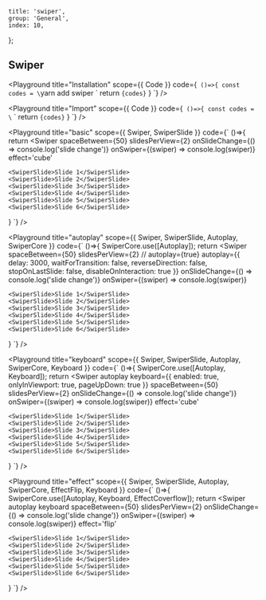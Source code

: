 
	title: 'swiper',
	group: 'General',
	index: 10,
};

## Swiper

<Playground
	title="Installation"
	scope={{ Code }}
	code={`
()=>{
const codes = \`yarn add swiper
\`
  return <Code block>{codes}</Code>
}
`}
/>

<Playground
	title="Import"
	scope={{ Code }}
	code={`
()=>{
const codes = \`
\`
  return <Code block>{codes}</Code>
}
`}
/>

<Playground
	title="basic"
	scope={{ Swiper, SwiperSlide }}
	code={`
()=>{
return <Swiper
	spaceBetween={50}
	slidesPerView={2}
	onSlideChange={() => console.log('slide change')}
	onSwiper={(swiper) => console.log(swiper)}
	effect='cube'
>
	<SwiperSlide>Slide 1</SwiperSlide>
	<SwiperSlide>Slide 2</SwiperSlide>
	<SwiperSlide>Slide 3</SwiperSlide>
	<SwiperSlide>Slide 4</SwiperSlide>
	<SwiperSlide>Slide 5</SwiperSlide>
	<SwiperSlide>Slide 6</SwiperSlide>
</Swiper>
}
`}
/>

<Playground
	title="autoplay"
	scope={{ Swiper, SwiperSlide, Autoplay, SwiperCore }}
	code={`
()=>{
SwiperCore.use([Autoplay]);
return <Swiper
	spaceBetween={50}
	slidesPerView={2}
	// autoplay={true}
	autoplay={{
		delay: 3000,
		waitForTransition: false,
		reverseDirection: false,
		stopOnLastSlide: false,
		disableOnInteraction: true
	}}
	onSlideChange={() => console.log('slide change')}
	onSwiper={(swiper) => console.log(swiper)}
>
	<SwiperSlide>Slide 1</SwiperSlide>
	<SwiperSlide>Slide 2</SwiperSlide>
	<SwiperSlide>Slide 3</SwiperSlide>
	<SwiperSlide>Slide 4</SwiperSlide>
	<SwiperSlide>Slide 5</SwiperSlide>
	<SwiperSlide>Slide 6</SwiperSlide>
</Swiper>
}
`}
/>

<Playground
	title="keyboard"
	scope={{ Swiper, SwiperSlide, Autoplay, SwiperCore, Keyboard }}
	code={`
()=>{
SwiperCore.use([Autoplay, Keyboard]);
return <Swiper
	autoplay
	keyboard={{
		enabled: true,
		onlyInViewport: true,
		pageUpDown: true
	}}
	spaceBetween={50}
	slidesPerView={2}
	onSlideChange={() => console.log('slide change')}
	onSwiper={(swiper) => console.log(swiper)}
	effect='cube'
>
	<SwiperSlide>Slide 1</SwiperSlide>
	<SwiperSlide>Slide 2</SwiperSlide>
	<SwiperSlide>Slide 3</SwiperSlide>
	<SwiperSlide>Slide 4</SwiperSlide>
	<SwiperSlide>Slide 5</SwiperSlide>
	<SwiperSlide>Slide 6</SwiperSlide>
</Swiper>
}
`}
/>

<Playground
	title="effect"
	scope={{ Swiper, SwiperSlide, Autoplay, SwiperCore, EffectFlip, Keyboard }}
	code={`
()=>{
SwiperCore.use([Autoplay, Keyboard, EffectCoverflow]);
return <Swiper
	autoplay
	keyboard
	spaceBetween={50}
	slidesPerView={2}
	onSlideChange={() => console.log('slide change')}
	onSwiper={(swiper) => console.log(swiper)}
	effect='flip'
>
	<SwiperSlide>Slide 1</SwiperSlide>
	<SwiperSlide>Slide 2</SwiperSlide>
	<SwiperSlide>Slide 3</SwiperSlide>
	<SwiperSlide>Slide 4</SwiperSlide>
	<SwiperSlide>Slide 5</SwiperSlide>
	<SwiperSlide>Slide 6</SwiperSlide>
</Swiper>
}
`}
/>

